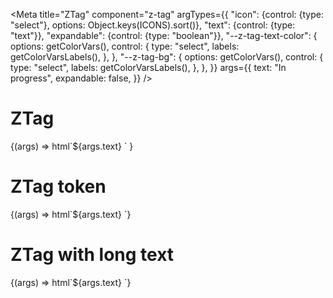 
<Meta
  title="ZTag"
  component="z-tag"
  argTypes={{
    "icon": {control: {type: "select"}, options: Object.keys(ICONS).sort()},
    "text": {control: {type: "text"}},
    "expandable": {control: {type: "boolean"}},
    "--z-tag-text-color": {
      options: getColorVars(),
      control: {
        type: "select",
        labels: getColorVarsLabels(),
      },
    },
    "--z-tag-bg": {
      options: getColorVars(),
      control: {
        type: "select",
        labels: getColorVarsLabels(),
      },
    },
  }}
  args={{
    text: "In progress",
    expandable: false,
  }}
/>

# ZTag

<Canvas>
  <Story name="ZTag-sample">
    {(args) =>
      html`<z-tag
        icon="gear"
        expandable=${args.expandable}
        >${args.text}
      </z-tag>`
    }
  </Story>
</Canvas>

# ZTag token

<Canvas>
  <Story
    name="ZTag-token"
    args={{
      "icon": "gear",
      "--z-tag-text-color": "",
      "--z-tag-bg": "",
    }}
  >
    {(args) => html`<z-tag
      style="--z-tag-text-color: ${args["--z-tag-text-color"]}; --z-tag-bg: ${args["--z-tag-bg"]}"
      .icon=${args.icon}
      .expandable=${args.expandable}
      >${args.text}
    </z-tag>`}
  </Story>
</Canvas>

# ZTag with long text

<Canvas>
  <Story
    name="ZTag-with-long-text"
    args={{
      "icon": "gear",
      "text": "In progress testo lungo molto lungo lungo lungo lungo lungolungo lungolungo",
      "expandable": false,
      "--z-tag-text-color": "",
      "--z-tag-bg": "",
    }}
  >
    {(args) => html`<z-tag
      style="--z-tag-text-color: ${args["--z-tag-text-color"]}; --z-tag-bg: ${args["--z-tag-bg"]}; max-width: 500px;"
      .icon=${args.icon}
      .expandable=${args.expandable}
      >${args.text}
    </z-tag>`}
  </Story>
</Canvas>

<ArgsTable of="z-tag" />

